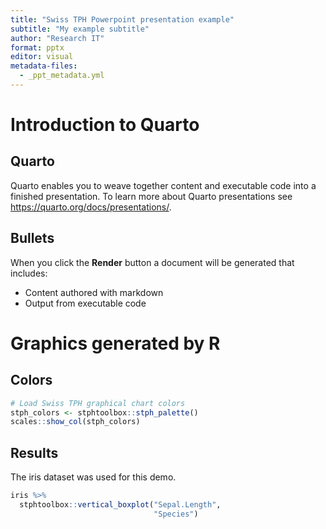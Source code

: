 ```yaml
---
title: "Swiss TPH Powerpoint presentation example"
subtitle: "My example subtitle"
author: "Research IT"
format: pptx
editor: visual
metadata-files:
  - _ppt_metadata.yml
---
```


# Introduction to Quarto

## Quarto

Quarto enables you to weave together content and executable code into a finished presentation. To learn more about Quarto presentations see <https://quarto.org/docs/presentations/>.

## Bullets

When you click the **Render** button a document will be generated that includes:

-   Content authored with markdown
-   Output from executable code

# Graphics generated by R

## Colors

```r
# Load Swiss TPH graphical chart colors
stph_colors <- stphtoolbox::stph_palette()
scales::show_col(stph_colors)
```

## Results

The iris dataset was used for this demo.

```r
iris %>% 
  stphtoolbox::vertical_boxplot("Sepal.Length",
                                "Species")
```
